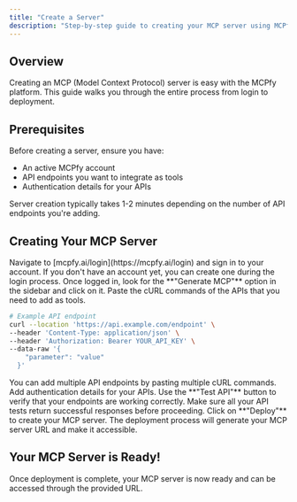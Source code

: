 ```yaml
---
title: "Create a Server"
description: "Step-by-step guide to creating your MCP server using MCPfy platform"
---
```


## Overview

Creating an MCP (Model Context Protocol) server is easy with the MCPfy platform. This guide walks you through the entire process from login to deployment.

## Prerequisites

Before creating a server, ensure you have:

- An active MCPfy account
- API endpoints you want to integrate as tools
- Authentication details for your APIs

<Info>
Server creation typically takes 1-2 minutes depending on the number of API endpoints you're adding.
</Info>

## Creating Your MCP Server

<Steps>
<Step title="Login to MCPfy">
  Navigate to [mcpfy.ai/login](https://mcpfy.ai/login) and sign in to your account.
  
  <Tip>
  If you don't have an account yet, you can create one during the login process.
  </Tip>
</Step>

<Step title="Access Generate MCP">
  Once logged in, look for the **"Generate MCP"** option in the sidebar and click on it.
</Step>

<Step title="Add API Endpoints">
  Paste the cURL commands of the APIs that you need to add as tools.
  
  ```bash
  # Example API endpoint
  curl --location 'https://api.example.com/endpoint' \
  --header 'Content-Type: application/json' \
  --header 'Authorization: Bearer YOUR_API_KEY' \
  --data-raw '{
      "parameter": "value"
    }'
  ```
  
  <Tip>
  You can add multiple API endpoints by pasting multiple cURL commands.
  </Tip>
</Step>

<Step title="Configure Authentication">
  Add authentication details for your APIs.
</Step>

<Step title="Test Your APIs">
  Use the **"Test API"** button to verify that your endpoints are working correctly.
  
  <Check>
  Make sure all your API tests return successful responses before proceeding.
  </Check>
</Step>

<Step title="Deploy Your Server">
  Click on **"Deploy"** to create your MCP server.
  
  <Info>
  The deployment process will generate your MCP server URL and make it accessible.
  </Info>
</Step>
</Steps>

## Your MCP Server is Ready!

Once deployment is complete, your MCP server is now ready and can be accessed through the provided URL.
